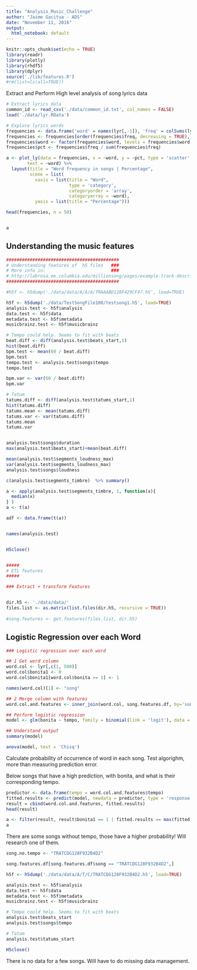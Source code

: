 ```yaml
---
title: "Analysis_Music_Challenge"
author: "Jaime Gacitua - ADS"
date: "November 11, 2016"
output:
  html_notebook: default
---
```


```r
knitr::opts_chunk$set(echo = TRUE)
library(readr)
library(plotly)
library(rhdf5)
library(dplyr)
source('./lib/features.R')
#rm(list=ls(all=TRUE))
```

Extract and Perform High level analysis of song lyrics data
```r
# Extract lyrics data
common_id <- read_csv('./data/common_id.txt', col_names = FALSE)
load('./data/lyr.RData')

# Explore lyrics words
frequencies <- data.frame('word' = names(lyr[,-1]), 'freq' = colSums(lyr[,-1]) )
frequencies <- frequencies[order(frequencies$freq, decreasing = TRUE),]
frequencies$word <- factor(frequencies$word, levels = frequencies$word)
frequencies$pct <- frequencies$freq / sum(frequencies$freq)

a <- plot_ly(data = frequencies, x = ~word, y = ~pct, type = 'scatter', mode = 'markers',
        text = ~word) %>%
  layout(title = "Word frequency in songs | Percentage",
         scene = list(
           xaxis = list(title = "Word",
                        type = 'category',
                        categoryorder = 'array',
                        categoryarray = ~word), 
           yaxis = list(title = "Percentage")))

head(frequencies, n = 50)


a

```

## Understanding the music features

```r

###########################################
# Understanding features of  h5 files   ###
# More info in:                         ###
# http://labrosa.ee.columbia.edu/millionsong/pages/example-track-description
###########################################

#h5f <- h5dump('./data/data/A/A/A/TRAAABD128F429CF47.h5', load=TRUE)

h5f <- h5dump('./data/TestSongFile100/testsong1.h5', load=TRUE)
analysis.test <- h5f$analysis
data.test <- h5f$data
metadata.test <- h5f$metadata
musicbrainz.test <- h5f$musicbrainz

# Tempo could help. Seems to fit with beats
beat.diff <- diff(analysis.test$beats_start,1)
hist(beat.diff)
bpm.test <- mean(60 / beat.diff)
bpm.test
tempo.test <- analysis.test$songs$tempo
tempo.test

bpm.var <- var(60 / beat.diff)
bpm.var

# Tatum
tatums.diff <- diff(analysis.test$tatums_start,1)
hist(tatums.diff)
tatums.mean <- mean(tatums.diff)
tatums.var <- var(tatums.diff)
tatums.mean
tatums.var


analysis.test$songs$duration
max(analysis.test$beats_start)+mean(beat.diff)

mean(analysis.test$segments_loudness_max)
var(analysis.test$segments_loudness_max)
analysis.test$songs$loudness

c(analysis.test$segments_timbre)  %>% summary()

a <- apply(analysis.test$segments_timbre, 1, function(x){
  median(x)
} )
a <- t(a)

adf <- data.frame(t(a))


names(analysis.test)


H5close()


#####
# ETL features
#####

### Extract + transform Features


dir.h5 <- './data/data/'
files.list <- as.matrix(list.files(dir.h5, recursive = TRUE))
                        
#song.features <- get.features(files.list, dir.h5)


```

## Logistic Regression over each Word

```r
### Logistic regression over each word

## 1 Get word column
word.col <- lyr[,c(1, 500)]
word.col$bonita1 <- 0
word.col$bonita1[word.col$bonita >= 1] <- 1

names(word.col)[1] <- "song"

## 2 Merge column with features
word.col.and.features <- inner_join(word.col, song.features.df, by='song')

## Perform logistic regression
model <- glm(bonita ~ tempo, family = binomial(link = 'logit'), data = word.col.and.features)

## Understand output
summary(model)

anova(model, test = 'Chisq')
```

Calculate probability of occurrence of word in each song. Test algorighm, more than measuring prediction error.

Below songs that have a high prediction, with bonita, and what is their corresponding tempo.

```r
predictor <- data.frame(tempo = word.col.and.features$tempo)
fitted.results <- predict(model, newdata = predictor, type = 'response')
result = cbind(word.col.and.features, fitted.results)
head(result)

a <- filter(result, result$bonita1 == 1 | fitted.results == max(fitted.results))
a
```

There are some songs without tempo, those have a higher probability! Will research one of them.

```r
song.no.tempo <- "TRATCDG128F932B4D2"

song.features.df[song.features.df$song == "TRATCDG128F932B4D2",]

h5f <- h5dump('./data/data/A/T/C/TRATCDG128F932B4D2.h5', load=TRUE)

analysis.test <- h5f$analysis
data.test <- h5f$data
metadata.test <- h5f$metadata
musicbrainz.test <- h5f$musicbrainz

# Tempo could help. Seems to fit with beats
analysis.test$beats_start
analysis.test$songs$tempo

# Tatum
analysis.test$tatums_start

H5close()
```

There is no data for a few songs. Will have to do missing data management.




